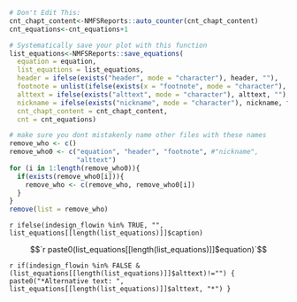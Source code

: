


```r

# Don't Edit This:
cnt_chapt_content<-NMFSReports::auto_counter(cnt_chapt_content)
cnt_equations<-cnt_equations+1

# Systematically save your plot with this function
list_equations<-NMFSReports::save_equations(
  equation = equation, 
  list_equations = list_equations, 
  header = ifelse(exists("header", mode = "character"), header, ""),
  footnote = unlist(ifelse(exists(x = "footnote", mode = "character"), list(footnote), "")), 
  alttext = ifelse(exists("alttext", mode = "character"), alttext, ""),
  nickname = ifelse(exists("nickname", mode = "character"), nickname, filename0),
  cnt_chapt_content = cnt_chapt_content, 
  cnt = cnt_equations)
```


```r

# make sure you dont mistakenly name other files with these names
remove_who <- c()
remove_who0 <- c("equation", "header", "footnote", #"nickname", 
                 "alttext")
for (i in 1:length(remove_who0)){
  if(exists(remove_who0[i])){
    remove_who <- c(remove_who, remove_who0[i])
  }
}
remove(list = remove_who)

```

`r ifelse(indesign_flowin %in% TRUE, "", list_equations[[length(list_equations)]]$caption)`

$$`r paste0(list_equations[[length(list_equations)]]$equation)`$$

`r if(indesign_flowin %in% FALSE & (list_equations[[length(list_equations)]]$alttext)!="") { paste0("*Alternative text: ", list_equations[[length(list_equations)]]$alttext, "*") } `
